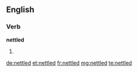 ==English==

===Verb===
'''nettled'''

# {{past of|nettle}}

[[de:nettled]]
[[et:nettled]]
[[fr:nettled]]
[[mg:nettled]]
[[te:nettled]]